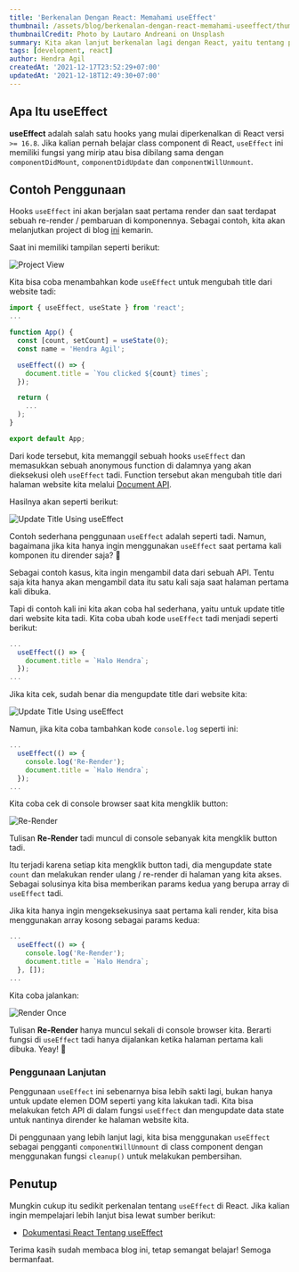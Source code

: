 ```yaml
---
title: 'Berkenalan Dengan React: Memahami useEffect'
thumbnail: /assets/blog/berkenalan-dengan-react-memahami-useeffect/thumbnail.png
thumbnailCredit: Photo by Lautaro Andreani on Unsplash
summary: Kita akan lanjut berkenalan lagi dengan React, yaitu tentang penggunaan useEffect di blog ini.
tags: [development, react]
author: Hendra Agil
createdAt: '2021-12-17T23:52:29+07:00'
updatedAt: '2021-12-18T12:49:30+07:00'
---
```


## Apa Itu useEffect

**useEffect** adalah salah satu hooks yang mulai diperkenalkan di React versi `>= 16.8`. Jika kalian pernah belajar class component di React, `useEffect` ini memiliki fungsi yang mirip atau bisa dibilang sama dengan `componentDidMount`, `componentDidUpdate` dan `componentWillUnmount`.

## Contoh Penggunaan

Hooks `useEffect` ini akan berjalan saat pertama render dan saat terdapat sebuah re-render / pembaruan di komponennya. Sebagai contoh, kita akan melanjutkan project di blog [ini](https://hendraaagil.dev/blog/berkenalan-dengan-react) kemarin.

Saat ini memiliki tampilan seperti berikut:

![Project View](/assets/blog/berkenalan-dengan-react-memahami-useeffect/project-view.png)

Kita bisa coba menambahkan kode `useEffect` untuk mengubah title dari website tadi:

```js
import { useEffect, useState } from 'react';
...

function App() {
  const [count, setCount] = useState(0);
  const name = 'Hendra Agil';

  useEffect(() => {
    document.title = `You clicked ${count} times`;
  });

  return (
    ...
  );
}

export default App;
```

Dari kode tersebut, kita memanggil sebuah hooks `useEffect` dan memasukkan sebuah anonymous function di dalamnya yang akan dieksekusi oleh `useEffect` tadi. Function tersebut akan mengubah title dari halaman website kita melalui [Document API](https://developer.mozilla.org/en-US/docs/Web/API/Document).

Hasilnya akan seperti berikut:

![Update Title Using useEffect](/assets/blog/berkenalan-dengan-react-memahami-useeffect/update-title.gif)

Contoh sederhana penggunaan `useEffect` adalah seperti tadi. Namun, bagaimana jika kita hanya ingin menggunakan `useEffect` saat pertama kali komponen itu dirender saja? 🤔

Sebagai contoh kasus, kita ingin mengambil data dari sebuah API. Tentu saja kita hanya akan mengambil data itu satu kali saja saat halaman pertama kali dibuka.

Tapi di contoh kali ini kita akan coba hal sederhana, yaitu untuk update title dari website kita tadi. Kita coba ubah kode `useEffect` tadi menjadi seperti berikut:

```js
...
  useEffect(() => {
    document.title = `Halo Hendra`;
  });
...
```

Jika kita cek, sudah benar dia mengupdate title dari website kita:

![Update Title Using useEffect](/assets/blog/berkenalan-dengan-react-memahami-useeffect/update-title.png)

Namun, jika kita coba tambahkan kode `console.log` seperti ini:

```js
...
  useEffect(() => {
    console.log('Re-Render');
    document.title = `Halo Hendra`;
  });
...
```

Kita coba cek di console browser saat kita mengklik button:

![Re-Render](/assets/blog/berkenalan-dengan-react-memahami-useeffect/re-render.gif)

Tulisan **Re-Render** tadi muncul di console sebanyak kita mengklik button tadi.

Itu terjadi karena setiap kita mengklik button tadi, dia mengupdate state `count` dan melakukan render ulang / re-render di halaman yang kita akses. Sebagai solusinya kita bisa memberikan params kedua yang berupa array di `useEffect` tadi.

Jika kita hanya ingin mengeksekusinya saat pertama kali render, kita bisa menggunakan array kosong sebagai params kedua:

```js
...
  useEffect(() => {
    console.log('Re-Render');
    document.title = `Halo Hendra`;
  }, []);
...
```

Kita coba jalankan:

![Render Once](/assets/blog/berkenalan-dengan-react-memahami-useeffect/render-once.gif)

Tulisan **Re-Render** hanya muncul sekali di console browser kita. Berarti fungsi di `useEffect` tadi hanya dijalankan ketika halaman pertama kali dibuka. Yeay! 🥳

### Penggunaan Lanjutan

Penggunaan `useEffect` ini sebenarnya bisa lebih sakti lagi, bukan hanya untuk update elemen DOM seperti yang kita lakukan tadi. Kita bisa melakukan fetch API di dalam fungsi `useEffect` dan mengupdate data state untuk nantinya dirender ke halaman website kita.

Di penggunaan yang lebih lanjut lagi, kita bisa menggunakan `useEffect` sebagai pengganti `componentWillUnmount` di class component dengan menggunakan fungsi `cleanup()` untuk melakukan pembersihan.

## Penutup

Mungkin cukup itu sedikit perkenalan tentang `useEffect` di React. Jika kalian ingin mempelajari lebih lanjut bisa lewat sumber berikut:

- [Dokumentasi React Tentang useEffect](https://reactjs.org/docs/hooks-effect.html)

Terima kasih sudah membaca blog ini, tetap semangat belajar! Semoga bermanfaat.

